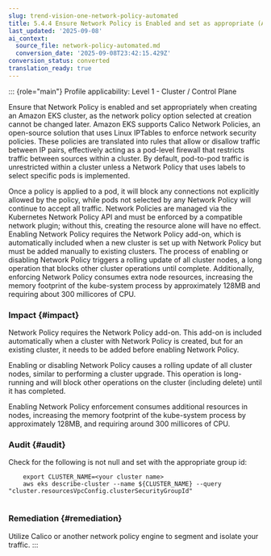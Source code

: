 ```yaml
---
slug: trend-vision-one-network-policy-automated
title: 5.4.4 Ensure Network Policy is Enabled and set as appropriate (Automated)
last_updated: '2025-09-08'
ai_context:
  source_file: network-policy-automated.md
  conversion_date: '2025-09-08T23:42:15.429Z'
conversion_status: converted
translation_ready: true
---
```


::: {role="main"}
Profile applicability: Level 1 - Cluster / Control Plane

Ensure that Network Policy is enabled and set appropriately when creating an Amazon EKS cluster, as the network policy option selected at creation cannot be changed later. Amazon EKS supports Calico Network Policies, an open-source solution that uses Linux IPTables to enforce network security policies. These policies are translated into rules that allow or disallow traffic between IP pairs, effectively acting as a pod-level firewall that restricts traffic between sources within a cluster. By default, pod-to-pod traffic is unrestricted within a cluster unless a Network Policy that uses labels to select specific pods is implemented.

Once a policy is applied to a pod, it will block any connections not explicitly allowed by the policy, while pods not selected by any Network Policy will continue to accept all traffic. Network Policies are managed via the Kubernetes Network Policy API and must be enforced by a compatible network plugin; without this, creating the resource alone will have no effect. Enabling Network Policy requires the Network Policy add-on, which is automatically included when a new cluster is set up with Network Policy but must be added manually to existing clusters. The process of enabling or disabling Network Policy triggers a rolling update of all cluster nodes, a long operation that blocks other cluster operations until complete. Additionally, enforcing Network Policy consumes extra node resources, increasing the memory footprint of the kube-system process by approximately 128MB and requiring about 300 millicores of CPU.

### Impact {#impact}

Network Policy requires the Network Policy add-on. This add-on is included automatically when a cluster with Network Policy is created, but for an existing cluster, it needs to be added before enabling Network Policy.

Enabling or disabling Network Policy causes a rolling update of all cluster nodes, similar to performing a cluster upgrade. This operation is long-running and will block other operations on the cluster (including delete) until it has completed.

Enabling Network Policy enforcement consumes additional resources in nodes, increasing the memory footprint of the kube-system process by approximately 128MB, and requiring around 300 millicores of CPU.

### Audit {#audit}

Check for the following is not null and set with the appropriate group id:

``` codeblock
    export CLUSTER_NAME=<your cluster name>
    aws eks describe-cluster --name ${CLUSTER_NAME} --query "cluster.resourcesVpcConfig.clusterSecurityGroupId"
   
```

### Remediation {#remediation}

Utilize Calico or another network policy engine to segment and isolate your traffic.
:::
